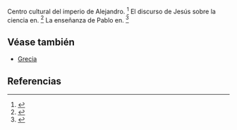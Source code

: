 Centro cultural del imperio de Alejandro. <ref>{{lib|LU|133|5|1,12}}</ref> El discurso de Jesús sobre la ciencia en. <ref>{{lib|LU|133|5}}</ref> La enseñanza de Pablo en. <ref>{{lib|LU|195|1|1,5}}</ref> 

== Véase también ==

* [[Grecia]]


== Referencias ==

<references />
